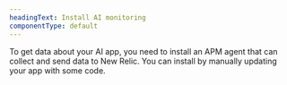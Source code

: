 ```yaml
---
headingText: Install AI monitoring
componentType: default
---
```


To get data about your AI app, you need to install an APM agent that can collect and send data to New Relic. You can install by manually updating your app with some code.
